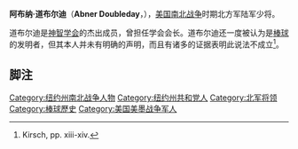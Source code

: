 {{Infobox military person
|name=阿布纳·道布尔迪<br/>Abner Doubleday
|born = {{Birth date|1819|06|26}} 
|died = {{Death date and age|1893|01|26|1819|06|26}}
|image=Doubledayo.jpg
|image_size=200px
|caption=
|placeofbirth=[[纽约州|纽约州]][[鲍尔斯顿斯帕_(纽约州)|鲍尔斯顿斯帕]]
|placeofdeath=[[新泽西州|新泽西州]][[门德姆_(新泽西州)|门德姆]]
|placeofburial=
|placeofburial_label= 
|allegiance= 美国
|branch= 美国陆军
|serviceyears=1842年-1873年
|rank= 陆军少将
|commands= 
|battles=[[美墨战争|美墨战争]]<br/>[[塞米诺尔战争|塞米诺尔战争]]<br/>[[美国南北战争|美国南北战争]]<br/>[[北美印第安战争|北美印第安战争]]
}}
'''阿布纳·道布尔迪'''（'''Abner Doubleday'''，{{bd|1819年|6月26日|1893年|1月26日}}），[[美国南北战争|美国南北战争]]时期北方军陆军少将。

道布尔迪是[[神智学会|神智学会]]的杰出成员，曾担任学会会长。道布尔迪还一度被认为是[[棒球|棒球]]的发明者，但其本人并未有明确的声明，而且有诸多的证据表明此说法不成立<ref name=Kirschxiiixiv>Kirsch, pp. xiii-xiv.</ref>。

==脚注==
{{Reflist|colwidth=30em}}

{{Authority control}}
{{DEFAULTSORT:Doubleday, Abner}}
{{US-bio-stub}}

[[Category:纽约州南北战争人物|Category:纽约州南北战争人物]]
[[Category:纽约州共和党人|Category:纽约州共和党人]]
[[Category:北军将领|Category:北军将领]]
[[Category:棒球歷史|Category:棒球歷史]]
[[Category:美国美墨战争军人|Category:美国美墨战争军人]]